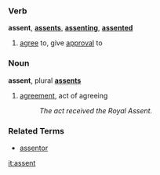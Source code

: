 ===Verb===
'''assent''', '''[[assents]]''', '''[[assenting]]''', '''[[assented]]'''

# [[agree]] to, give [[approval]] to

===Noun===
'''assent''', plural '''[[assents]]'''

# [[agreement]], act of agreeing
#: ''The act received the Royal Assent.''


===Related Terms===
*[[assentor]]

[[it:assent]]